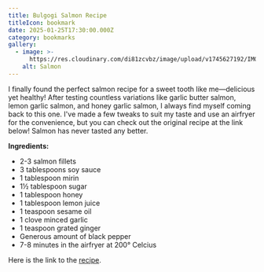```yaml
---
title: Bulgogi Salmon Recipe
titleIcon: bookmark
date: 2025-01-25T17:30:00.000Z
category: bookmarks
gallery:
  - image: >-
      https://res.cloudinary.com/di81zcvbz/image/upload/v1745627192/IMG_7159_bntcgq.jpg
    alt: Salmon
---
```


I finally found the perfect salmon recipe for a sweet tooth like me—delicious yet healthy! After testing countless variations like garlic butter salmon, lemon garlic salmon, and honey garlic salmon, I always find myself coming back to this one. I've made a few tweaks to suit my taste and use an airfryer for the convenience, but you can check out the original recipe at the link below! Salmon has never tasted any better.

**Ingredients:**

* 2-3 salmon fillets
* 3 tablespoons soy sauce
* 1 tablespoon mirin
* 1½ tablespoon sugar
* 1 tablespoon honey
* 1 tablespoon lemon juice
* 1 teaspoon sesame oil
* 1 clove minced garlic
* 1 teaspoon grated ginger
* Generous amount of black pepper
* 7-8 minutes in the airfryer at 200° Celcius

Here is the link to the [recipe](https://www.koreanbapsang.com/salmon-bulgogi/).
